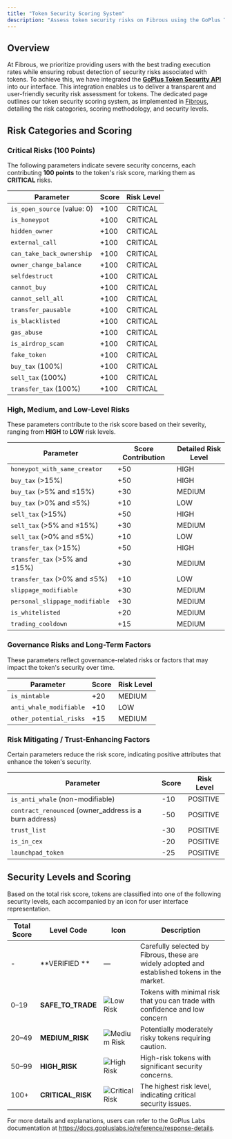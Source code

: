 ```yaml
---
title: "Token Security Scoring System"
description: "Assess token security risks on Fibrous using the GoPlus Token Security API."
---
```


## Overview

At Fibrous, we prioritize providing users with the best trading execution rates while ensuring robust detection of security risks associated with tokens. To achieve this, we have integrated the [**GoPlus Token Security API**](https://gopluslabs.io/token-security) into our interface. This integration enables us to deliver a transparent and user-friendly security risk assessment for tokens. The dedicated page outlines our token security scoring system, as implemented in [Fibrous](https://app.fibrous.finance/), detailing the risk categories, scoring methodology, and security levels.

## Risk Categories and Scoring

### Critical Risks (100 Points)

The following parameters indicate severe security concerns, each contributing **100 points** to the token's risk score, marking them as **CRITICAL** risks.

| Parameter                   | Score | Risk Level |
| --------------------------- | ----- | ---------- |
| `is_open_source` (value: 0) | \+100 | CRITICAL   |
| `is_honeypot`               | \+100 | CRITICAL   |
| `hidden_owner`              | \+100 | CRITICAL   |
| `external_call`             | \+100 | CRITICAL   |
| `can_take_back_ownership`   | \+100 | CRITICAL   |
| `owner_change_balance`      | \+100 | CRITICAL   |
| `selfdestruct`              | \+100 | CRITICAL   |
| `cannot_buy`                | \+100 | CRITICAL   |
| `cannot_sell_all`           | \+100 | CRITICAL   |
| `transfer_pausable`         | \+100 | CRITICAL   |
| `is_blacklisted`            | \+100 | CRITICAL   |
| `gas_abuse`                 | \+100 | CRITICAL   |
| `is_airdrop_scam`           | \+100 | CRITICAL   |
| `fake_token`                | \+100 | CRITICAL   |
| `buy_tax` (100%)            | \+100 | CRITICAL   |
| `sell_tax` (100%)           | \+100 | CRITICAL   |
| `transfer_tax` (100%)       | \+100 | CRITICAL   |

### High, Medium, and Low-Level Risks

These parameters contribute to the risk score based on their severity, ranging from **HIGH** to **LOW** risk levels.

| Parameter                      | Score Contribution | Detailed Risk Level |
| ------------------------------ | ------------------ | ------------------- |
| `honeypot_with_same_creator`   | \+50               | HIGH                |
| `buy_tax` (\>15%)              | \+50               | HIGH                |
| `buy_tax` (\>5% and ≤15%)      | \+30               | MEDIUM              |
| `buy_tax` (\>0% and ≤5%)       | \+10               | LOW                 |
| `sell_tax` (\>15%)             | \+50               | HIGH                |
| `sell_tax` (\>5% and ≤15%)     | \+30               | MEDIUM              |
| `sell_tax` (\>0% and ≤5%)      | \+10               | LOW                 |
| `transfer_tax` (\>15%)         | \+50               | HIGH                |
| `transfer_tax` (\>5% and ≤15%) | \+30               | MEDIUM              |
| `transfer_tax` (\>0% and ≤5%)  | \+10               | LOW                 |
| `slippage_modifiable`          | \+30               | MEDIUM              |
| `personal_slippage_modifiable` | \+30               | MEDIUM              |
| `is_whitelisted`               | \+20               | MEDIUM              |
| `trading_cooldown`             | \+15               | MEDIUM              |

### Governance Risks and Long-Term Factors

These parameters reflect governance-related risks or factors that may impact the token's security over time.

| Parameter               | Score | Risk Level |
| ----------------------- | ----- | ---------- |
| `is_mintable`           | \+20  | MEDIUM     |
| `anti_whale_modifiable` | \+10  | LOW        |
| `other_potential_risks` | \+15  | MEDIUM     |

### Risk Mitigating / Trust-Enhancing Factors

Certain parameters reduce the risk score, indicating positive attributes that enhance the token's security.

| Parameter                                              | Score | Risk Level |
| ------------------------------------------------------ | ----- | ---------- |
| `is_anti_whale` (non-modifiable)                       | -10   | POSITIVE   |
| `contract_renounced` (owner_address is a burn address) | -50   | POSITIVE   |
| `trust_list`                                           | -30   | POSITIVE   |
| `is_in_cex`                                            | -20   | POSITIVE   |
| `launchpad_token`                                      | -25   | POSITIVE   |

## Security Levels and Scoring

Based on the total risk score, tokens are classified into one of the following security levels, each accompanied by an icon for user interface representation.

| Total Score | Level Code        | Icon                                          | Description                                                                                   |
| ----------- | ----------------- | --------------------------------------------- | --------------------------------------------------------------------------------------------- |
| -           | **VERIFIED **     | —                                             | Carefully selected by Fibrous, these are widely adopted and established tokens in the market. |
| 0–19        | **SAFE_TO_TRADE** | ![Low Risk](/icons/LowRiskIcon.svg)           | Tokens with minimal risk that you can trade with confidence and low concern                   |
| 20–49       | **MEDIUM_RISK**   | ![Medium Risk](/icons/MediumRiskIcon.svg)     | Potentially moderately risky tokens requiring caution.                                        |
| 50–99       | **HIGH_RISK**     | ![High Risk](/icons/HighRiskIcon.svg)         | High-risk tokens with significant security concerns.                                          |
| 100\+       | **CRITICAL_RISK** | ![Critical Risk](/icons/CriticalRiskIcon.svg) | The highest risk level, indicating critical security issues.                                  |

For more details and explanations, users can refer to the GoPlus Labs documentation at https://docs.gopluslabs.io/reference/response-details.